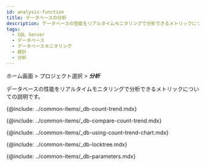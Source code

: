 ```yaml
---
id: analysis-function
title: データベースの分析
description: データベースの性能をリアルタイムモニタリングで分析できるメトリックについての説明です。
tags:
  - SQL Server
  - データベース
  - データベースモニタリング
  - 統計
  - 分析
---
```


ホーム画面 > プロジェクト選択 > **_分析_**

データベースの性能をリアルタイムモニタリングで分析できるメトリックについての説明です。

{@include: ../common-items/_db-count-trend.mdx} 

{@include: ../common-items/_db-compare-count-trend.mdx}

{@include: ../common-items/_db-using-count-trend-chart.mdx}

{@include: ../common-items/_db-locktree.mdx}

<!-- mysql, mriadb 지원 -->

<!-- {@include: ../common-items/_db-deadlock.mdx}-->

<!-- oracle, tibero -->

<!-- {@include: ../common-items/_db-parallel-query-tree.mdx} -->

{@include: ../common-items/_db-parameters.mdx}
